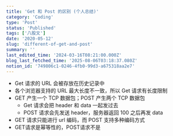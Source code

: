 ```yaml
---
title: 'Get 和 Post 的区别 (个人总结)'
category: 'Coding'
type: 'Post'
status: 'Published'
tags: ['八股文']
date: '2020-05-12'
slug: 'different-of-get-and-post'
summary: ''
last_edited_time: '2024-03-16T08:21:00.000Z'
blog_last_fetched_time: '2025-08-06T03:18:37.080Z'
notion_id: '749806c1-0246-4fb0-99d3-a675318aa2e7'
---
```


- Get 请求的 URL 会被存放在历史记录中
- 各个浏览器支持的 URL 最大长度不一致，所以 Get 请求有长度限制
- GET 产生一个 TCP 数据包；POST 产生两个 TCP 数据包
  - Get 请求会把 header 和 data 一起发过去
  - POST 请求会先发送 header，服务器返回 100 之后再发 data
- GET 请求只能进行 url 编码，而 POST 支持多种编码方式
- GET请求是幂等性的，POST请求不是
